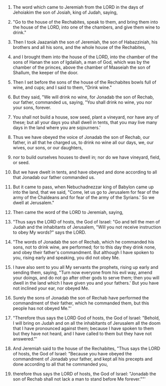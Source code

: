 
1. The word which came to Jeremiah from the LORD in the days of Jehoiakim the son of Josiah, king of Judah, saying,

2. "Go to the house of the Rechabites, speak to them, and bring them into the house of the LORD, into one of the chambers, and give them wine to drink."

3. Then I took Jaazaniah the son of Jeremiah, the son of Habazziniah, his brothers and all his sons, and the whole house of the Rechabites,

4. and I brought them into the house of the LORD, into the chamber of the sons of Hanan the son of Igdaliah, a man of God, which was by the chamber of the princes, above the chamber of Maaseiah the son of Shallum, the keeper of the door.

5. Then I set before the sons of the house of the Rechabites bowls full of wine, and cups; and I said to them, "Drink wine."

6. But they said, "We will drink no wine, for Jonadab the son of Rechab, our father, commanded us, saying, "You shall drink no wine, you nor your sons, forever.

7. You shall not build a house, sow seed, plant a vineyard, nor have any of these; but all your days you shall dwell in tents, that you may live many days in the land where you are sojourners.'

8. Thus we have obeyed the voice of Jonadab the son of Rechab, our father, in all that he charged us, to drink no wine all our days, we, our wives, our sons, or our daughters,

9. nor to build ourselves houses to dwell in; nor do we have vineyard, field, or seed.

10. But we have dwelt in tents, and have obeyed and done according to all that Jonadab our father commanded us.

11. But it came to pass, when Nebuchadnezzar king of Babylon came up into the land, that we said, "Come, let us go to Jerusalem for fear of the army of the Chaldeans and for fear of the army of the Syrians.' So we dwell at Jerusalem."

12. Then came the word of the LORD to Jeremiah, saying,

13. "Thus says the LORD of hosts, the God of Israel: "Go and tell the men of Judah and the inhabitants of Jerusalem, "Will you not receive instruction to obey My words?" says the LORD.

14. "The words of Jonadab the son of Rechab, which he commanded his sons, not to drink wine, are performed; for to this day they drink none, and obey their father's commandment. But although I have spoken to you, rising early and speaking, you did not obey Me.

15. I have also sent to you all My servants the prophets, rising up early and sending them, saying, "Turn now everyone from his evil way, amend your doings, and do not go after other gods to serve them; then you will dwell in the land which I have given you and your fathers.' But you have not inclined your ear, nor obeyed Me.

16. Surely the sons of Jonadab the son of Rechab have performed the commandment of their father, which he commanded them, but this people has not obeyed Me."'

17. "Therefore thus says the LORD God of hosts, the God of Israel: "Behold, I will bring on Judah and on all the inhabitants of Jerusalem all the doom that I have pronounced against them; because I have spoken to them but they have not heard, and I have called to them but they have not answered."'

18. And Jeremiah said to the house of the Rechabites, "Thus says the LORD of hosts, the God of Israel: "Because you have obeyed the commandment of Jonadab your father, and kept all his precepts and done according to all that he commanded you,

19. therefore thus says the LORD of hosts, the God of Israel: "Jonadab the son of Rechab shall not lack a man to stand before Me forever.""'


